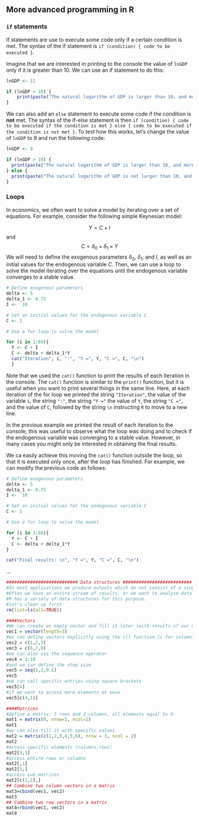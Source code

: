 ## More advanced programming in R

### `if` statements

If statements are use to execute some code only if a certain condition is met. The syntax of the if statement is `if (condition) { code to be executed }`.

Imagine that we are interested in printing to the console the value of `lnGDP` only if it is greater than 10. We can use an if statement to do this:

```r
lnGDP <- 11

if (lnGDP > 10) {
    print(paste("The natural logarithm of GDP is larger than 10, and more precisely it is:", lnGDP))
}
```

We can also add an `else` statement to execute some code if the condition is **not** met. The syntax of the if-else statement is then `if (condition) { code to be executed if the condition is met } else { code to be executed if the condition is not met }`. To test how this works, let's change the value of `lnGDP` to 9 and run the following code:

```r
lnGDP <- 9

if (lnGDP > 10) {
  print(paste("The natural logarithm of GDP is larger than 10, and more precisely it is:", lnGDP))
} else {
  print(paste("The natural logarithm of GDP is not larger than 10, and more precisely it is:", lnGDP))
}
```

### Loops

In economics, we often want to solve a model by iterating over a set of equations. For example, consider the following simple Keynesian model:

$$Y = C+I$$ and $$C = \delta_{0} + \delta_{1} \times Y$$ We will need to define the exogenous parameters $\delta_{0}$, $\delta_{1}$, and $I$, as well as an initial values for the endogenous variable $C$. Then, we can use a loop to solve the model iterating over the equations until the endogenous variable converges to a stable value.

```r
# Define exogenous parameters
delta <- 5
delta_1 <- 0.75
I <-  10

# Set an initial values for the endogenous variable C
C <- 1

# Use a for loop to solve the model

for (i in 1:60){
  Y <- C + I
  C <- delta + delta_1*Y
  cat("Iteration", i, ":", "Y =", Y, "C =", C, "\n")
  }
```

Note that we used the `cat()` function to print the results of each iteration in the console. The `cat()` function is similar to the `print()` function, but it is useful when you want to print several things in the same line. Here, at each iteration of the for loop we printed the string `"Iteration"`, the value of the variable `i`, the string `":"`, the string `"Y ="` the value of `Y`, the string `"C ="`, and the value of `C`, followed by the string `\n` instructing `R` to move to a new line.

In the previous example we printed the result of each iteration to the console; this was useful to observe what the loop was doing and to check if the endogenous variable was converging to a stable value. However, in many cases you might only be interested in obtaining the final results.

We ca easily achieve this moving the `cat()` function outside the loop, so that it is executed only once, after the loop has finished. For example, we can modify the previous code as follows:

```r
# Define exogenous parameters
delta <- 5
delta_1 <- 0.75
I <-  10

# Set an initial values for the endogenous variable C
C <- 1

# Use a for loop to solve the model

for (i in 1:60){
  Y <- C + I
  C <- delta + delta_1*Y
}

cat("Final results: \n", "Y =", Y, "C =", C, "\n")

```

...

```r

########################### Data structures ##########################
#In most applications we produce outputs which do not consist of a single number.
#Often we have an entire stream of results, or we want to analyse data and have to store larger amounts of data
#R has a variety of data structures for this purpose.
#let's clean up first
rm(list=ls(all=TRUE))

####Vectors 
#We can create an empty vector and fill it later (with results of our model for example)
vec1 = vector(length=3)
#we can define vectors explicitly using the c() function (c for column?)
vec2 = c(1,2,3)
vec3 = c(6,7,8)
#we can also use the sequence operator
vec4 = 1:10
#and we can define the step size
vec5 = seq(1,2,0.1)
vec5
#we can call specific entries using square brackets
vec5[4]
#if we want to access more elements at once
vec5[c(4,1)]

####Matrices
#define a matrix: 3 rows and 2 columns, all elements equal to 0
mat1 = matrix(0, nrow=3, ncol=2)
mat1
#we can also fill it with specific values
mat2 = matrix(c(1,2,3,4,5,6), nrow = 3, ncol = 2)
mat2
#access specific elements (columns,rows)
mat2[3,1]
#access entire rows or columns
mat2[,1]
mat2[1,]
#access sub matrices
mat2[c(1,2),]
## Combine two column vectors in a matrix
mat3=cbind(vec1, vec2)
mat3
## Combine two row vectors in a matrix
mat4=rbind(vec1, vec2)
mat4
```
